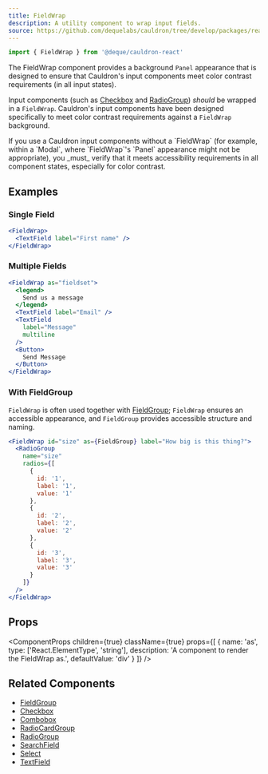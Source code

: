 ```yaml
---
title: FieldWrap
description: A utility component to wrap input fields.
source: https://github.com/dequelabs/cauldron/tree/develop/packages/react/src/components/FieldWrap/index.tsx
---
```



```js
import { FieldWrap } from '@deque/cauldron-react'
```

The FieldWrap component provides a background `Panel` appearance that is designed to ensure that Cauldron's
input components meet color contrast requirements (in all input states).

Input components (such as [Checkbox](./Checkbox) and [RadioGroup](./RadioGroup)) _should_ be wrapped in a
`FieldWrap`. Cauldron's input components have been designed specifically to meet color contrast requirements
against a `FieldWrap` background.

<Note>
  If you use a Cauldron input components without a `FieldWrap` (for example, within a `Modal`, where
  `FieldWrap`'s `Panel` appearance might not be appropriate), you _must_ verify that it meets accessibility
  requirements in all component states, especially for color contrast.
</Note>

## Examples

### Single Field

```jsx example
<FieldWrap>
  <TextField label="First name" />
</FieldWrap>
```

### Multiple Fields

```jsx example
<FieldWrap as="fieldset">
  <legend>
    Send us a message
  </legend>
  <TextField label="Email" />
  <TextField
    label="Message"
    multiline
  />
  <Button>
    Send Message
  </Button>
</FieldWrap>
```

### With FieldGroup

`FieldWrap` is often used together with [FieldGroup](./FieldGroup); `FieldWrap` ensures
an accessible appearance, and `FieldGroup` provides accessible structure and naming.

```jsx example
<FieldWrap id="size" as={FieldGroup} label="How big is this thing?">
  <RadioGroup
    name="size"
    radios={[
      {
        id: '1',
        label: '1',
        value: '1'
      },
      {
        id: '2',
        label: '2',
        value: '2'
      },
      {
        id: '3',
        label: '3',
        value: '3'
      }
    ]}
  />
</FieldWrap>
```

## Props

<ComponentProps
  children={true}
  className={true}
  props={[
    {
      name: 'as',
      type: ['React.ElementType', 'string'],
      description: 'A component to render the FieldWrap as.',
      defaultValue: 'div'
    }
  ]}
/>

## Related Components

- [FieldGroup](./FieldGroup)
- [Checkbox](./Checkbox)
- [Combobox](./Combobox)
- [RadioCardGroup](./RadioGroup)
- [RadioGroup](./RadioGroup)
- [SearchField](./SearchField)
- [Select](./Select)
- [TextField](./TextField)
